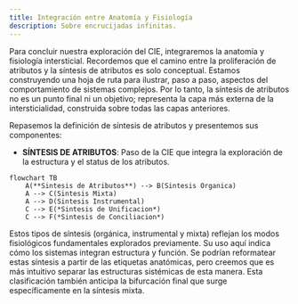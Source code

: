 ```yaml
---
title: Integración entre Anatomía y Fisiología
description: Sobre encrucijadas infinitas.
---
```


Para concluir nuestra exploración del CIE, integraremos la anatomía y fisiología intersticial. Recordemos que el camino entre la proliferación de atributos y la síntesis de atributos es solo conceptual. Estamos construyendo una hoja de ruta para ilustrar, paso a paso, aspectos del comportamiento de sistemas complejos. Por lo tanto, la síntesis de atributos no es un punto final ni un objetivo; representa la capa más externa de la intersticialidad, construida sobre todas las capas anteriores.

Repasemos la definición de síntesis de atributos y presentemos sus componentes:

- **SÍNTESIS DE ATRIBUTOS**: Paso de la CIE que integra la exploración de la estructura y el status de los atributos.

```mermaid
flowchart TB
    A(**Sintesis de Atributos**) --> B(Sintesis Organica)
    A --> C(Sintesis Mixta)
    A --> D(Sintesis Instrumental)
    C --> E(*Sintesis de Unificacion*)
    C --> F(*Sintesis de Conciliacion*)
```

Estos tipos de síntesis (orgánica, instrumental y mixta) reflejan los modos fisiológicos fundamentales explorados previamente. Su uso aquí indica cómo los sistemas integran estructura y función. Se podrían reformatear estas síntesis a partir de las etiquetas anatómicas, pero creemos que es más intuitivo separar las estructuras sistémicas de esta manera. Esta clasificación también anticipa la bifurcación final que surge específicamente en la síntesis mixta.
